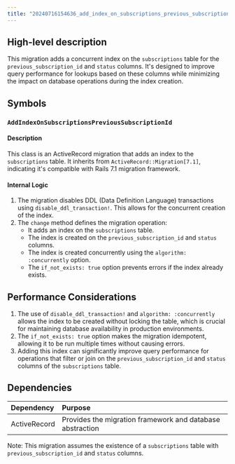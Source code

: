 ```yaml
---
title: "20240716154636_add_index_on_subscriptions_previous_subscription_id.rb"
---
```


## High-level description
This migration adds a concurrent index on the `subscriptions` table for the `previous_subscription_id` and `status` columns. It's designed to improve query performance for lookups based on these columns while minimizing the impact on database operations during the index creation.

## Symbols

### `AddIndexOnSubscriptionsPreviousSubscriptionId`
#### Description
This class is an ActiveRecord migration that adds an index to the `subscriptions` table. It inherits from `ActiveRecord::Migration[7.1]`, indicating it's compatible with Rails 7.1 migration framework.

#### Internal Logic
1. The migration disables DDL (Data Definition Language) transactions using `disable_ddl_transaction!`. This allows for the concurrent creation of the index.
2. The `change` method defines the migration operation:
   - It adds an index on the `subscriptions` table.
   - The index is created on the `previous_subscription_id` and `status` columns.
   - The index is created concurrently using the `algorithm: :concurrently` option.
   - The `if_not_exists: true` option prevents errors if the index already exists.

## Performance Considerations
1. The use of `disable_ddl_transaction!` and `algorithm: :concurrently` allows the index to be created without locking the table, which is crucial for maintaining database availability in production environments.
2. The `if_not_exists: true` option makes the migration idempotent, allowing it to be run multiple times without causing errors.
3. Adding this index can significantly improve query performance for operations that filter or join on the `previous_subscription_id` and `status` columns of the `subscriptions` table.

## Dependencies
| Dependency | Purpose |
|:-----------|:--------|
| ActiveRecord | Provides the migration framework and database abstraction |

Note: This migration assumes the existence of a `subscriptions` table with `previous_subscription_id` and `status` columns.
